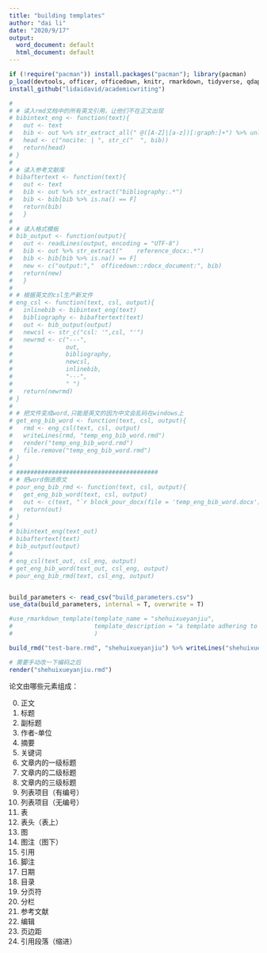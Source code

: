 ```yaml
---
title: "building templates"
author: "dai li"
date: "2020/9/17"
output:
  word_document: default
  html_document: default
---
```


```r
if (!require("pacman")) install.packages("pacman"); library(pacman)
p_load(devtools, officer, officedown, knitr, rmarkdown, tidyverse, qdapRegex, readxl, stringi, yaml, roxygen2)
install_github("lidaidavid/academicwriting")

```

```r
# 
# # 读入rmd文档中的所有英文引用，让他们不在正文出现
# bibintext_eng <- function(text){
#   out <- text
#   bib <- out %>% str_extract_all(" @([A-Z]|[a-z])[:graph:]+") %>% unlist() %>% str_c(collapse = ", ")
#   head <- c("nocite: | ", str_c("  ", bib))
#   return(head)
# }
# 
# # 读入参考文献库
# bibaftertext <- function(text){
#   out <- text
#   bib <- out %>% str_extract("bibliography:.*") 
#   bib <- bib[bib %>% is.na() == F]
#   return(bib)
#   }
# 
# # 读入格式模板
# bib_output <- function(output){
#   out <- readLines(output, encoding = "UTF-8")
#   bib <- out %>% str_extract("    reference_docx:.*") 
#   bib <- bib[bib %>% is.na() == F]
#   new <- c("output:","  officedown::rdocx_document:", bib)
#   return(new)
#   }
# 
# # 根据英文的csl生产新文件
# eng_csl <- function(text, csl, output){
#   inlinebib <- bibintext_eng(text)
#   bibliography <- bibaftertext(text)
#   out <- bib_output(output)
#   newcsl <- str_c("csl: '",csl, "'")
#   newrmd <- c("---", 
#               out,
#               bibliography,
#               newcsl,
#               inlinebib,
#               "---",
#               " ")
#   return(newrmd)
# }
# 
# # 把文件变成word,只能是英文的因为中文会乱码在windows上
# get_eng_bib_word <- function(text, csl, output){
#   rmd <- eng_csl(text, csl, output)
#   writeLines(rmd, "temp_eng_bib_word.rmd")
#   render("temp_eng_bib_word.rmd")
#   file.remove("temp_eng_bib_word.rmd")
# }
# 
# ########################################
# # 把word倒进原文
# pour_eng_bib_rmd <- function(text, csl, output){
#   get_eng_bib_word(text, csl, output)
#   out <- c(text, "`r block_pour_docx(file = 'temp_eng_bib_word.docx')`")
#   return(out)
# }
# 
# bibintext_eng(text_out)
# bibaftertext(text)
# bib_output(output)
# 
# eng_csl(text_out, csl_eng, output)
# get_eng_bib_word(text_out, csl_eng, output)
# pour_eng_bib_rmd(text, csl_eng, output)


build_parameters <- read_csv("build_parameters.csv")
use_data(build_parameters, internal = T, overwrite = T)

```




```r
#use_rmarkdown_template(template_name = "shehuixueyanjiu",
#                       template_description = "a template adhering to the guidlines of the Chinese: Sociological Studies (shehuixueyanjiu)"
#                       )

build_rmd("test-bare.rmd", "shehuixueyanjiu") %>% writeLines("shehuixueyanjiu.rmd")

# 需要手动改一下编码之后
render("shehuixueyanjiu.rmd")


```





论文由哪些元素组成：

0. 正文
1. 标题
2. 副标题
3. 作者-单位
4. 摘要
5. 关键词
6. 文章内的一级标题
7. 文章内的二级标题
8. 文章内的三级标题
9. 列表项目（有编号）
10. 列表项目（无编号）
11. 表
12. 表头（表上）
13. 图
14. 图注（图下）
15. 引用
16. 脚注
17. 日期
18. 目录
19. 分页符
20. 分栏
21. 参考文献
22. 编辑
23. 页边距
24. 引用段落（缩进）
